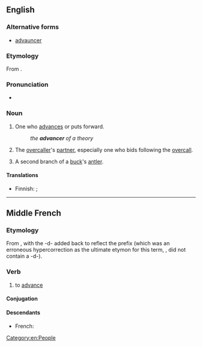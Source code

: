 ==English==

===Alternative forms===
* [[advauncer]] {{qualifier|obsolete}}

===Etymology===
From {{affix|en|advance|-er|id2=agent noun}}.

===Pronunciation===
* {{a|US}} {{IPA|/ədˈvænsɚ/|lang=en}}

===Noun===
{{en-noun}}

# One who [[advance]]s or puts forward.
#: ''the '''advancer''' of a theory''
# {{lb|en|bridge}} The [[overcaller]]'s [[partner]], especially one who bids following the [[overcall]].
# A second branch of a [[buck]]'s [[antler]].
#: {{rfquotek|Howell}}

====Translations====
{{trans-top|one who advances or puts forward}}
* Finnish: {{t+|fi|etenijä}} {{gloss|one who advances}}; {{t+|fi|edistäjä}} {{qualifier|one who puts forward}}
{{trans-mid}}
{{trans-bottom}}

[[Category:en:People]]

----

==Middle French==

===Etymology===
From {{inh|frm|fro|avancer}}, with the -d- added back to reflect the {{inh|frm|la|-}} prefix {{m|la|ad-}} (which was an erroneous hypercorrection as the ultimate etymon for this term, {{m|la|abante}}, did not contain a -d-).

===Verb===
{{head|frm|verb}}

# to [[advance]] {{gloss|to move forwards}}

====Conjugation====
{{frm-conj-cer|advan}}

====Descendants====
* French: {{l|fr|avancer}}